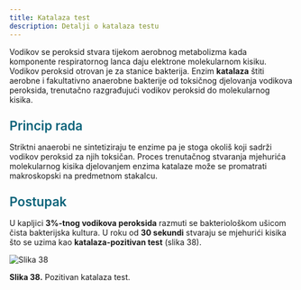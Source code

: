 ```yaml
---
title: Katalaza test
description: Detalji o katalaza testu
---
```


Vodikov se peroksid stvara tijekom aerobnog metabolizma kada komponente respiratornog lanca daju elektrone molekularnom kisiku. Vodikov peroksid otrovan je za stanice bakterija. Enzim **katalaza** štiti aerobne i fakultativno anaerobne bakterije od toksičnog djelovanja vodikova peroksida, trenutačno razgrađujući vodikov peroksid do molekularnog kisika.

<h3 style="color: #096279; font-size: 1.4rem; font-weight: 600; margin: 1.5rem 0 1rem 0;">Princip rada</h3>

Striktni anaerobi ne sintetiziraju te enzime pa je stoga okoliš koji sadrži vodikov peroksid za njih toksičan. Proces trenutačnog stvaranja mjehurića molekularnog kisika djelovanjem enzima katalaze može se promatrati makroskopski na predmetnom stakalcu.

<h3 style="color: #096279; font-size: 1.4rem; font-weight: 600; margin: 1.5rem 0 1rem 0;">Postupak</h3>

U kapljici **3%-tnog vodikova peroksida** razmuti se bakteriološkom ušicom čista bakterijska kultura. U roku od **30 sekundi** stvaraju se mjehurići kisika što se uzima kao **katalaza-pozitivan test** (slika 38).

![Slika 38](/Images/slika38.jpg)

**Slika 38.** Pozitivan katalaza test.